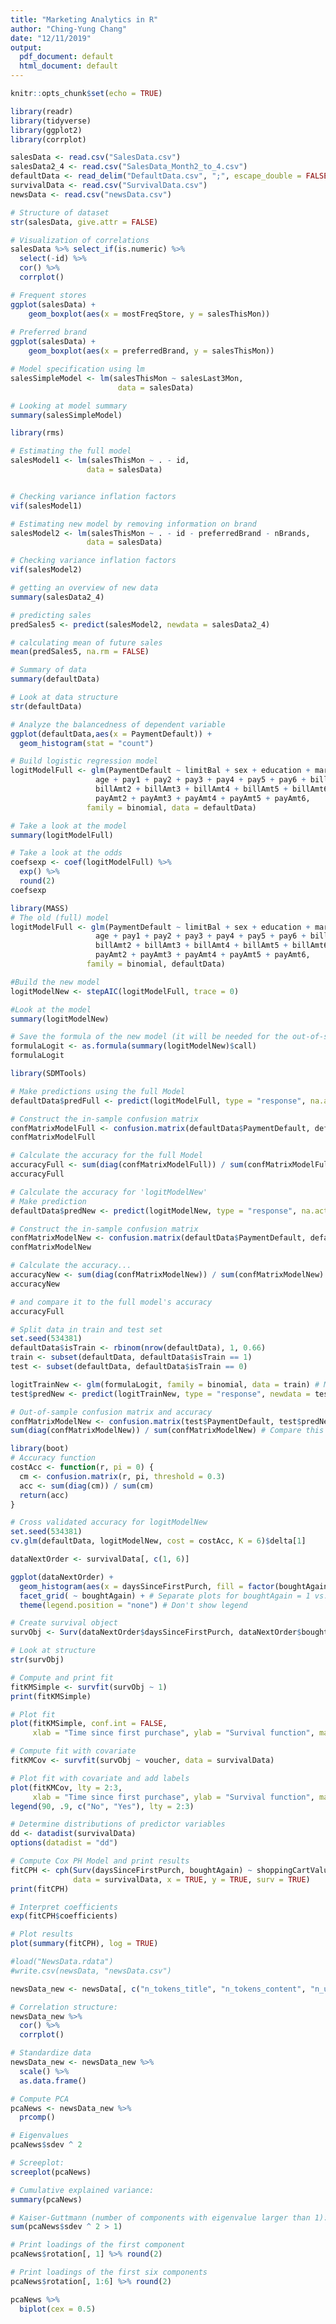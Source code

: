 ```yaml
---
title: "Marketing Analytics in R"
author: "Ching-Yung Chang"
date: "12/11/2019"
output:
  pdf_document: default
  html_document: default
---
```


```r
knitr::opts_chunk$set(echo = TRUE)
```


```r
library(readr)
library(tidyverse)
library(ggplot2)
library(corrplot)
```


```r
salesData <- read.csv("SalesData.csv")
salesData2_4 <- read.csv("SalesData_Month2_to_4.csv")
defaultData <- read_delim("DefaultData.csv", ";", escape_double = FALSE, trim_ws = TRUE)
survivalData <- read.csv("SurvivalData.csv")
newsData <- read.csv("newsData.csv")
```


```r
# Structure of dataset
str(salesData, give.attr = FALSE)

# Visualization of correlations
salesData %>% select_if(is.numeric) %>%
  select(-id) %>%
  cor() %>% 
  corrplot()

# Frequent stores
ggplot(salesData) +
    geom_boxplot(aes(x = mostFreqStore, y = salesThisMon))
  
# Preferred brand
ggplot(salesData) +
    geom_boxplot(aes(x = preferredBrand, y = salesThisMon))
```


```r
# Model specification using lm
salesSimpleModel <- lm(salesThisMon ~ salesLast3Mon, 
                        data = salesData)

# Looking at model summary
summary(salesSimpleModel)
```


```r
library(rms)

# Estimating the full model
salesModel1 <- lm(salesThisMon ~ . - id, 
                 data = salesData)


# Checking variance inflation factors
vif(salesModel1)

# Estimating new model by removing information on brand
salesModel2 <- lm(salesThisMon ~ . - id - preferredBrand - nBrands, 
                 data = salesData)

# Checking variance inflation factors
vif(salesModel2)
```


```r
# getting an overview of new data
summary(salesData2_4)

# predicting sales
predSales5 <- predict(salesModel2, newdata = salesData2_4)

# calculating mean of future sales
mean(predSales5, na.rm = FALSE)
```


```r
# Summary of data
summary(defaultData)

# Look at data structure
str(defaultData)

# Analyze the balancedness of dependent variable
ggplot(defaultData,aes(x = PaymentDefault)) +
  geom_histogram(stat = "count")
```


```r
# Build logistic regression model
logitModelFull <- glm(PaymentDefault ~ limitBal + sex + education + marriage +
                   age + pay1 + pay2 + pay3 + pay4 + pay5 + pay6 + billAmt1 + 
                   billAmt2 + billAmt3 + billAmt4 + billAmt5 + billAmt6 + payAmt1 + 
                   payAmt2 + payAmt3 + payAmt4 + payAmt5 + payAmt6, 
                 family = binomial, data = defaultData)

# Take a look at the model
summary(logitModelFull)

# Take a look at the odds
coefsexp <- coef(logitModelFull) %>% 
  exp() %>% 
  round(2)
coefsexp
```


```r
library(MASS)
# The old (full) model
logitModelFull <- glm(PaymentDefault ~ limitBal + sex + education + marriage +
                   age + pay1 + pay2 + pay3 + pay4 + pay5 + pay6 + billAmt1 + 
                   billAmt2 + billAmt3 + billAmt4 + billAmt5 + billAmt6 + payAmt1 + 
                   payAmt2 + payAmt3 + payAmt4 + payAmt5 + payAmt6, 
                 family = binomial, defaultData)

#Build the new model
logitModelNew <- stepAIC(logitModelFull, trace = 0) 

#Look at the model
summary(logitModelNew) 

# Save the formula of the new model (it will be needed for the out-of-sample part) 
formulaLogit <- as.formula(summary(logitModelNew)$call)
formulaLogit
```


```r
library(SDMTools)

# Make predictions using the full Model
defaultData$predFull <- predict(logitModelFull, type = "response", na.action = na.exclude)

# Construct the in-sample confusion matrix
confMatrixModelFull <- confusion.matrix(defaultData$PaymentDefault, defaultData$predFull, threshold = 0.5)
confMatrixModelFull

# Calculate the accuracy for the full Model
accuracyFull <- sum(diag(confMatrixModelFull)) / sum(confMatrixModelFull)
accuracyFull
```


```r
# Calculate the accuracy for 'logitModelNew'
# Make prediction
defaultData$predNew <- predict(logitModelNew, type = "response", na.action = na.exclude)

# Construct the in-sample confusion matrix
confMatrixModelNew <- confusion.matrix(defaultData$PaymentDefault, defaultData$predNew, threshold = 0.5)
confMatrixModelNew

# Calculate the accuracy...
accuracyNew <- sum(diag(confMatrixModelNew)) / sum(confMatrixModelNew)
accuracyNew

# and compare it to the full model's accuracy
accuracyFull
```


```r
# Split data in train and test set
set.seed(534381) 
defaultData$isTrain <- rbinom(nrow(defaultData), 1, 0.66)
train <- subset(defaultData, defaultData$isTrain == 1)
test <- subset(defaultData, defaultData$isTrain == 0)

logitTrainNew <- glm(formulaLogit, family = binomial, data = train) # Modeling  
test$predNew <- predict(logitTrainNew, type = "response", newdata = test) # Predictions

# Out-of-sample confusion matrix and accuracy
confMatrixModelNew <- confusion.matrix(test$PaymentDefault, test$predNew, threshold = 0.3) 
sum(diag(confMatrixModelNew)) / sum(confMatrixModelNew) # Compare this value to the in-sample accuracy
```


```r
library(boot)
# Accuracy function
costAcc <- function(r, pi = 0) {
  cm <- confusion.matrix(r, pi, threshold = 0.3)
  acc <- sum(diag(cm)) / sum(cm)
  return(acc)
}

# Cross validated accuracy for logitModelNew
set.seed(534381)
cv.glm(defaultData, logitModelNew, cost = costAcc, K = 6)$delta[1]
```


```r
dataNextOrder <- survivalData[, c(1, 6)]

ggplot(dataNextOrder) +
  geom_histogram(aes(x = daysSinceFirstPurch, fill = factor(boughtAgain))) + # Different colours 
  facet_grid( ~ boughtAgain) + # Separate plots for boughtAgain = 1 vs. 0
  theme(legend.position = "none") # Don't show legend
```


```r
# Create survival object
survObj <- Surv(dataNextOrder$daysSinceFirstPurch, dataNextOrder$boughtAgain)

# Look at structure
str(survObj)
```


```r
# Compute and print fit
fitKMSimple <- survfit(survObj ~ 1)
print(fitKMSimple)

# Plot fit
plot(fitKMSimple, conf.int = FALSE,
     xlab = "Time since first purchase", ylab = "Survival function", main = "Survival function")

# Compute fit with covariate
fitKMCov <- survfit(survObj ~ voucher, data = survivalData)

# Plot fit with covariate and add labels
plot(fitKMCov, lty = 2:3,
     xlab = "Time since first purchase", ylab = "Survival function", main = "Survival function")
legend(90, .9, c("No", "Yes"), lty = 2:3)
```


```r
# Determine distributions of predictor variables
dd <- datadist(survivalData)
options(datadist = "dd")

# Compute Cox PH Model and print results
fitCPH <- cph(Surv(daysSinceFirstPurch, boughtAgain) ~ shoppingCartValue + voucher + returned + gender,
              data = survivalData, x = TRUE, y = TRUE, surv = TRUE)
print(fitCPH)

# Interpret coefficients
exp(fitCPH$coefficients)

# Plot results
plot(summary(fitCPH), log = TRUE)
```


```r
#load("NewsData.rdata")
#write.csv(newsData, "newsData.csv")

newsData_new <- newsData[, c("n_tokens_title", "n_tokens_content", "n_unique_tokens", "num_hrefs", "num_self_hrefs", "num_imgs", "num_videos", "num_keywords", "is_weekend", "kw_avg_min", "kw_avg_avg", "kw_avg_max", "average_token_length", "global_subjectivity", "global_sentiment_polarity", "global_rate_positive_words", "global_rate_negative_words", "avg_positive_polarity", "avg_negative_polarity", "title_subjectivity", "title_sentiment_polarity")]

# Correlation structure:
newsData_new %>% 
  cor() %>% 
  corrplot()
```


```r
# Standardize data
newsData_new <- newsData_new %>% 
  scale() %>% 
  as.data.frame()

# Compute PCA
pcaNews <- newsData_new %>% 
  prcomp()

# Eigenvalues
pcaNews$sdev ^ 2
```


```r
# Screeplot:
screeplot(pcaNews)

# Cumulative explained variance:
summary(pcaNews)

# Kaiser-Guttmann (number of components with eigenvalue larger than 1):
sum(pcaNews$sdev ^ 2 > 1)
```


```r
# Print loadings of the first component
pcaNews$rotation[, 1] %>% round(2)

# Print loadings of the first six components
pcaNews$rotation[, 1:6] %>% round(2)
```


```r
pcaNews %>% 
  biplot(cex = 0.5)
```


